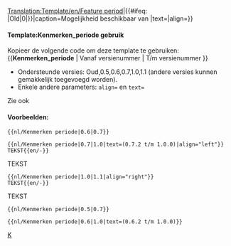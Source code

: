 <noinclude>[[Translation:Template/en/Feature period]]</noinclude><noinclude></noinclude><includeonly>{{en/VersionBox|{{#ifeq: {{{1|}}}|Old|0|{{{1|}}}}}|{{#ifeq: {{{2|}}}|Old|0|{{{2|}}}}}|caption=Mogelijkheid beschikbaar van |text={{{text|}}}|align={{{align|center}}}}}</includeonly><noinclude>

====Template:Kenmerken_periode gebruik====
Kopieer de volgende code om deze template te gebruiken: <nowiki>{{</nowiki>'''Kenmerken_periode'''<nowiki> | Vanaf versienummer | T/m versienummer }}</nowiki>
*Ondersteunde versies: Oud,0.5,0.6,0.7,1.0,1.1 (andere versies kunnen gemakkelijk toegevoegd worden).
*Enkele andere parameters: <code>align=</code> en <code>text=</code>
Zie ook {{en/S|nl/Kenmerken}}

====Voorbeelden:====
<pre>{{nl/Kenmerken periode|0.6|0.7}}</pre>
{{nl/Kenmerken periode|0.6|0.7}}
<pre>{{nl/Kenmerken periode|0.7|1.0|text=(0.7.2 t/m 1.0.0)|align="left"}}
TEKST{{en/-}}</pre>
{{nl/Kenmerken periode|0.7|1.0|text=(0.7.2 t/m 1.0.0)|align="left"}}
TEKST{{en/-}}
<pre>{{nl/Kenmerken periode|1.0|1.1|align="right"}}
TEKST{{en/-}}</pre>
{{nl/Kenmerken periode|1.0|1.1|align="right"}}
TEKST{{en/-}}
<pre>{{nl/Kenmerken periode|0.5|0.7}}</pre>
{{nl/Kenmerken periode|0.5|0.7}}
<pre>{{nl/Kenmerken periode|0.6|1.0|text=(0.6.2 t/m 1.0.0)}}</pre>
{{nl/Kenmerken periode|0.6|1.0|text=(0.6.2 t/m 1.0.0)}}


[[Category:nl/Sjablonen|K]]
</noinclude>